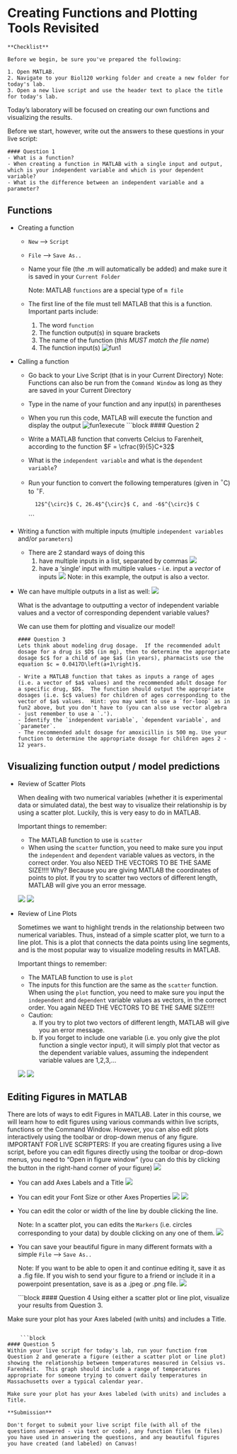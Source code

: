 # Creating Functions and Plotting Tools Revisited

```block
**Checklist**

Before we begin, be sure you've prepared the following:

1. Open MATLAB.
2. Navigate to your Biol120 working folder and create a new folder for today's lab.
3. Open a new live script and use the header text to place the title for today's lab.
```

Today's laboratory will be focused on creating our own functions and visualizing the results.  


Before we start, however, write out the answers to these questions in your live script:

```block
#### Question 1
- What is a function?
- When creating a function in MATLAB with a single input and output, which is your independent variable and which is your dependent variable?
- What is the difference between an independent variable and a parameter?
```



## Functions

* Creating a function
  + `New` --$>$ `Script`
  + `File` --$>$ `Save As..`
  + Name your file (the .m will automatically be added) and make sure it is saved in your `Current Folder`
    
    Note: MATLAB `functions` are a special type of `m file`
  + The first line of the file must tell MATLAB that this is a function.  Important parts include:
    1) The word `function`
    2) The function output(s) in square brackets
    3) The name of the function (*this MUST match the file name*)
    4) The function input(s)
    ![fun1](fun1.png)
    

* Calling a function
  + Go back to your Live Script (that is in your Current Directory) 
    Note: Functions can also be run from the `Command Window` as long as they are saved in your Current Directory
  + Type in the name of your function and any input(s) in parentheses
  + When you run this code, MATLAB will execute the function and display the output
  ![fun1execute](fun1_run.png)
    ```block
#### Question 2
  - Write a MATLAB function that converts Celcius to Farenheit, according to the function $F = \cfrac{9}{5}C+32$
  - What is the `independent variable` and what is the `dependent variable`?
  - Run your function to convert the following temperatures (given in $^{\circ}$C) to $^{\circ}$F.
  
          12$^{\circ}$ C, 26.4$^{\circ}$ C, and -6$^{\circ}$ C
```

* Writing a function with multiple inputs (multiple `independent variables` and/or `parameters`)
  + There are 2 standard ways of doing this
    1) have multiple inputs in a list, separated by commas
    ![](quadfun.png)
    2) have a 'single' input with multiple values - i.e. input a *vector* of inputs
    ![](fun2.png)
    Note: in this example, the output is also a vector.
    
* We can have multiple outputs in a list as well:
          ![](malth.png)
          
  What is the advantage to outputting a vector of independent variable values and a vector of corresponding dependent variable values?
  
  We can use them for plotting and visualize our model!
  
    ```block
#### Question 3
Lets think about modeling drug dosage.  If the recommended adult dosage for a drug is $D$ (in mg), then to determine the appropriate dosage $c$ for a child of age $a$ (in years), pharmacists use the equation $c = 0.0417D\left(a+1\right)$.

  - Write a MATLAB function that takes as inputs a range of ages (i.e. a vector of $a$ values) and the recommended adult dosage for a specific drug, $D$.  The function should output the appropriate dosages (i.e. $c$ values) for children of ages corresponding to the vector of $a$ values.  Hint: you may want to use a `for-loop` as in fun2 above, but you don't have to (you can also use vector algebra - just remember to use a `.').
  - Identify the `independent variable`, `dependent variable`, and `parameter`.
  - The recommended adult dosage for amoxicillin is 500 mg. Use your function to determine the appropriate dosage for children ages 2 - 12 years. 
```  
  
  
## Visualizing function output / model predictions

* Review of Scatter Plots

  When dealing with two numerical variables (whether it is experimental data or simulated data), the best way to visualize their relationship is by using a scatter plot.  Luckily, this is very easy to do in MATLAB.
  
  Important things to remember:
  - The MATLAB function to use is `scatter`
  - When using the `scatter` function, you need to make sure you input the `independent` and `dependent` variable values as vectors, in the correct order.  You also NEED THE VECTORS TO BE THE SAME SIZE!!!!  Why?  Because you are giving MATLAB the coordinates of points to plot.  If you try to scatter two vectors of different length, MATLAB will give you an error message.
  
  ![](scatter_command.png)
  ![](scatter_fig.png)
  
* Review of Line Plots

  Sometimes we want to highlight trends in the relationship between two numerical variables.  Thus, instead of a simple scatter plot, we turn to a line plot.  This is a plot that connects the data points using line segments, and is the most popular way to visualize modeling results in MATLAB.
  
  Important things to remember:
  - The MATLAB function to use is `plot`
  - The inputs for this function are the same as the `scatter` function.  When using the `plot` function, you need to make sure you input the `independent` and `dependent` variable values as vectors, in the correct order.  You again NEED THE VECTORS TO BE THE SAME SIZE!!!!  
  - Caution: 
    a) If you try to plot two vectors of different length, MATLAB will give you an error message.
    b) If you forget to include one variable (i.e. you only give the plot function a single vector input), it will simply plot that vector as the dependent variable values, assuming the independent variable values are 1,2,3,...

  ![](plot_command.png)
  ![](plot_fig.png)

## Editing Figures in MATLAB

  There are lots of ways to edit Figures in MATLAB.  Later in this course, we will learn how to edit figures using various commands within live scripts, functions or the Command Window.  However, you can also edit plots interactively using the toolbar or drop-down menus of any figure.
IMPORTANT FOR LIVE SCRIPTERS: If you are creating figures using a live script, before you can edit figures directly using the toolbar or drop-down menus, you need to "Open in figure window" (you can do this by clicking the button in the right-hand corner of your figure)
   ![](openfig.png)

  - You can add Axes Labels and a Title
    ![](labels.png)
  - You can edit your Font Size or other Axes Properties
    ![](axes_props_drop.png)
    ![](axes_props.png)
  - You can edit the color or width of the line by double clicking the line.
  
    Note: In a scatter plot, you can edits the `Markers` (i.e. circles corresponding to your data) by double clicking on any one of them.
    ![](line_edit.png)
  - You can save your beautiful figure in many different formats with a simple `File` --$>$ `Save As..`
  
    Note: If you want to be able to open it and continue editing it, save it as a .fig file.  If you wish to send your figure to a friend or include it in a powerpoint presentation, save is as a .jpeg or .png file.
    ![](pretty_fig.png)
  
    ```block
#### Question 4
Using either a scatter plot or line plot, visualize your results from Question 3.

Make sure your plot has your Axes labeled (with units) and includes a Title.
```  

    ```block
#### Question 5
Within your live script for today's lab, run your function from Question 2 and generate a figure (either a scatter plot or line plot) showing the relationship between temperatures measured in Celsius vs. Farenheit.  This graph should include a range of temperatures appropriate for someone trying to convert daily temperatures in Massachusetts over a typical calendar year.

Make sure your plot has your Axes labeled (with units) and includes a Title.
```  

```block
**Submission**

Don't forget to submit your live script file (with all of the questions answered - via text or code), any function files (m files) you have used in answering the questions, and any beautiful figures you have created (and labeled) on Canvas!
```
